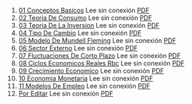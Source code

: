 1. [01 Conceptos Basicos](https://achalmaedison.netlify.app/macroeconomia/posts/2021-07-19-01-conceptos-basicos) Lee sin conexión [PDF](https://achalmaedison.netlify.app/macroeconomia/posts/2021-07-19-01-conceptos-basicos/index.pdf)
2. [02 Teoria De Consumo](https://achalmaedison.netlify.app/macroeconomia/posts/2021-07-26-02-teoria-de-consumo) Lee sin conexión [PDF](https://achalmaedison.netlify.app/macroeconomia/posts/2021-07-26-02-teoria-de-consumo/index.pdf)
3. [03 Teoria De La Inversion](https://achalmaedison.netlify.app/macroeconomia/posts/2021-08-02-03-teoria-de-la-inversion) Lee sin conexión [PDF](https://achalmaedison.netlify.app/macroeconomia/posts/2021-08-02-03-teoria-de-la-inversion/index.pdf)
4. [04 Tipo De Cambio](https://achalmaedison.netlify.app/macroeconomia/posts/2021-08-09-04-tipo-de-cambio) Lee sin conexión [PDF](https://achalmaedison.netlify.app/macroeconomia/posts/2021-08-09-04-tipo-de-cambio/index.pdf)
5. [05 Modelo De Mundell Fleming](https://achalmaedison.netlify.app/macroeconomia/posts/2021-12-20-05-modelo-de-mundell-fleming) Lee sin conexión [PDF](https://achalmaedison.netlify.app/macroeconomia/posts/2021-12-20-05-modelo-de-mundell-fleming/index.pdf)
6. [06 Sector Externo](https://achalmaedison.netlify.app/macroeconomia/posts/2021-12-27-06-sector-externo) Lee sin conexión [PDF](https://achalmaedison.netlify.app/macroeconomia/posts/2021-12-27-06-sector-externo/index.pdf)
7. [07 Fluctuaciones De Corto Plazo](https://achalmaedison.netlify.app/macroeconomia/posts/2022-01-03-07-fluctuaciones-de-corto-plazo) Lee sin conexión [PDF](https://achalmaedison.netlify.app/macroeconomia/posts/2022-01-03-07-fluctuaciones-de-corto-plazo/index.pdf)
8. [08 Ciclos Economicos Reales Rbc](https://achalmaedison.netlify.app/macroeconomia/posts/2022-01-10-08-ciclos-economicos-reales-rbc) Lee sin conexión [PDF](https://achalmaedison.netlify.app/macroeconomia/posts/2022-01-10-08-ciclos-economicos-reales-rbc/index.pdf)
9. [09 Crecimiento Economico](https://achalmaedison.netlify.app/macroeconomia/posts/2022-01-17-09-crecimiento-economico) Lee sin conexión [PDF](https://achalmaedison.netlify.app/macroeconomia/posts/2022-01-17-09-crecimiento-economico/index.pdf)
10. [10 Economia Monetaria](https://achalmaedison.netlify.app/macroeconomia/posts/2022-01-24-10-economia-monetaria) Lee sin conexión [PDF](https://achalmaedison.netlify.app/macroeconomia/posts/2022-01-24-10-economia-monetaria/index.pdf)
11. [11 Modelos De Empleo](https://achalmaedison.netlify.app/macroeconomia/posts/2022-01-31-11-modelos-de-empleo) Lee sin conexión [PDF](https://achalmaedison.netlify.app/macroeconomia/posts/2022-01-31-11-modelos-de-empleo/index.pdf)
12. [Por Editar](https://achalmaedison.netlify.app/macroeconomia/posts/2024-03-31-por-editar) Lee sin conexión [PDF](https://achalmaedison.netlify.app/macroeconomia/posts/2024-03-31-por-editar/index.pdf)
